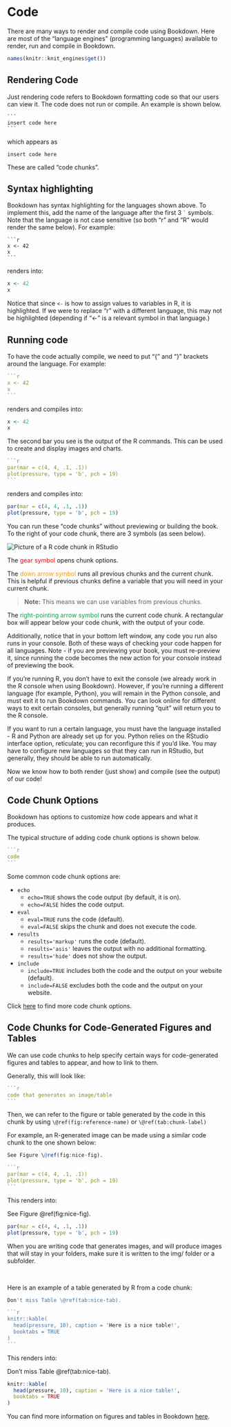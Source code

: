 # Code {#render-code}

There are many ways to render and compile code using Bookdown. Here are most of the "language engines" (programming languages) available to render, run and compile in Bookdown.

```r
names(knitr::knit_engines$get())
```

## Rendering Code

Just rendering code refers to Bookdown formatting code so that our users can view it. The code does not run or compile. An example is shown below.

````
```
insert code here
```
````

which appears as

```
insert code here
```

These are called "code chunks".

## Syntax highlighting

Bookdown has syntax highlighting for the languages shown above. To implement this, add the name of the language after the first  3 ``` ` ``` symbols. Note that the language is not case sensitive (so both "r" and "R" would render the same below). For example:

````
```r
x <- 42
x
```
````

renders into: 

```r
x <- 42
x
```

Notice that since `<-` is how to assign values to variables in R, it is highlighted. If we were to replace "r" with a different language, this may not be highlighted (depending if "<-" is a relevant symbol in that language.)

## Running code

To have the code actually compile, we need to put "{" and "}" brackets around the language. For example:

````r
```r
x <- 42
x
```
````

renders and compiles into: 

```r
x <- 42
x
```

The second bar you see is the output of the R commands. This can be used to create and display images and charts.

````r

```r
par(mar = c(4, 4, .1, .1))
plot(pressure, type = 'b', pch = 19)
```
````

renders and compiles into: 

```r
par(mar = c(4, 4, .1, .1))
plot(pressure, type = 'b', pch = 19)
```

You can run these "code chunks" without previewing or building the book. To the right of your code chunk, there are 3 symbols (as seen below).   

![Picture of a R code chunk in RStudio](img/git-instruct/code-chunksymbols.png)\  



The <span style="color:#FF0000;">gear symbol</span> opens chunk options.

The <span style="color:#ff9900;">down arrow symbol</span> runs all previous chunks and the current chunk. This is helpful if previous chunks define a variable that you will need in your current chunk.

> **Note:** This means we can use variables from previous chunks.

The <span style="color:#05a34f;">right-pointing arrow symbol</span> runs the current code chunk. A rectangular box will appear below your code chunk, with the output of your code.

Additionally, notice that in your bottom left window, any code you run also runs in your console. Both of these ways of checking your code happen for all languages. Note - if you are previewing your book, you must re-preview it, since running the code becomes the new action for your console instead of previewing the book.

If you're running R, you don't have to exit the console (we already work in the R console when using Bookdown). However, if you're running a different language (for example, Python), you will remain in the Python console, and must exit it to run Bookdown commands. You can look online for different ways to exit certain consoles, but generally running "quit" will return you to the R console.

::: {.callout type="blue" title="Note"  style="subtle"}

If you want to run a certain language, you must have the language installed - R and Python are already set up for you. Python relies on the RStudio interface option, reticulate; you can reconfigure this if you'd like. You may have to configure new languages so that they can run in RStudio, but generally, they should be able to run automatically.

:::

Now we know how to both render (just show) and compile (see the output) of our code!

## Code Chunk Options

Bookdown has options to customize how code appears and what it produces.

The typical structure of adding code chunk options is shown below.

````r
```r
code
```
````

Some common code chunk options are:

- `echo`
  - `echo=TRUE` shows the code output (by default, it is on).
  - `echo=FALSE` hides the code output.
- `eval`
  - `eval=TRUE` runs the code (default).
  - `eval=FALSE` skips the chunk and does not execute the code.
- `results`
  - `results='markup'` runs the code (default).
  - `results='asis'` leaves the output with no additional formatting.
  - `results='hide'` does not show the output.
- `include`
  - `include=TRUE` includes both the code and the output on your website (default).
  - `include=FALSE` excludes both the code and the output on your website.

Click <a href="https://bookdown.org/yihui/rmarkdown-cookbook/chunk-options.html" target="_blank">here</a> to find more code chunk options.

## Code Chunks for Code-Generated Figures and Tables

We can use code chunks to help specify certain ways for code-generated figures and tables to appear, and how to link to them.

Generally, this will look like:

````r
```r
code that generates an image/table
```
````

Then, we can refer to the figure or table generated by the code in this chunk by using `\@ref(fig:reference-name)` or `\@ref(tab:chunk-label)`

For example, an R-generated image can be made using a similar code chunk to the one shown below:

````r
See Figure \@ref(fig:nice-fig).

```r
par(mar = c(4, 4, .1, .1))
plot(pressure, type = 'b', pch = 19)
```
````

This renders into:

See Figure \@ref(fig:nice-fig).

```r
par(mar = c(4, 4, .1, .1))
plot(pressure, type = 'b', pch = 19)
```


When you are writing code that generates images, and will produce images that will stay in your folders, make sure it is written to the img/ folder or a subfolder.

<br>

Here is an example of a table generated by R from a code chunk:

````r
Don't miss Table \@ref(tab:nice-tab).

```r
knitr::kable(
  head(pressure, 10), caption = 'Here is a nice table!',
  booktabs = TRUE
)
```
````

This renders into:

Don't miss Table \@ref(tab:nice-tab).

```r
knitr::kable(
  head(pressure, 10), caption = 'Here is a nice table!',
  booktabs = TRUE
)
```


You can find more information on figures and tables in Bookdown <a href="https://bookdown.org/yihui/rmarkdown/r-code.html#figures" target="_blank">here</a>.
